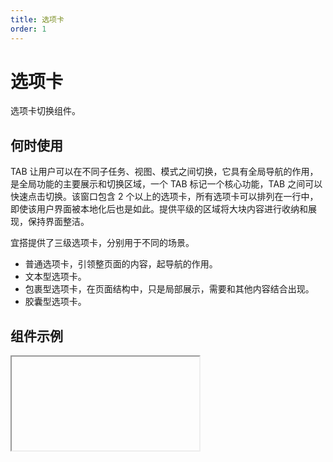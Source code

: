 ```yaml
---
title: 选项卡
order: 1
---
```


# 选项卡

选项卡切换组件。

## 何时使用

TAB 让用户可以在不同子任务、视图、模式之间切换，它具有全局导航的作用，是全局功能的主要展示和切换区域，一个 TAB 标记一个核心功能，TAB 之间可以快速点击切换。该窗口包含 2 个以上的选项卡，所有选项卡可以排列在一行中，即使该用户界面被本地化后也是如此。提供平级的区域将大块内容进行收纳和展现，保持界面整洁。

宜搭提供了三级选项卡，分别用于不同的场景。

- 普通选项卡，引领整页面的内容，起导航的作用。
- 文本型选项卡。
- 包裹型选项卡，在页面结构中，只是局部展示，需要和其他内容结合出现。
- 胶囊型选项卡。

## 组件示例


<Iframe url="https://www.aliwork.com/developer/tabs-layout-v2?isRenderNav=false" />

## 组件属性


<AttrTable
  dataSource={[
    {
      attr: '选项',
      code: 'items',
      type: 'Array',
      demo: '[{ disabled: false, primaryKey: "2", title: "标签项 2" }]',
      desc: '可以设置默认激活选项、禁用选项和标签名',
    },
    {
      attr: '形态',
      code: 'shape',
      type: 'String',
      demo: '"普通型"',
      desc: '可选项有普通型，包裹型，文本型，胶囊型等',
    },
    {
      attr: '大小',
      code: 'size',
      type: 'String',
      demo: '"正常"',
      desc: '可选项有小，正常，大',
    },
    {
      attr: '选项卡过多时的滑动模式',
      code: 'excessMode',
      type: 'String',
      demo: '"滑动"',
      desc: '可选项为滑动、下拉',
    },
    {
      attr: '导航选项卡的位置',
      code: 'tabPosition',
      type: 'String',
      demo: '"上"',
      desc: '可选项为上、下、左、右',
    },
    {
      attr: '选项卡切换时',
      code: 'onChange',
      type: 'Function',
      demo: 'function onChange(activeIndex, key){console.log(activeIndex, key); }',
      desc: '',
    },
  ]}
/>
